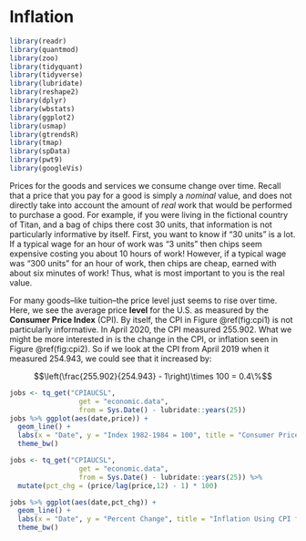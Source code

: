 # Inflation {#inflation}

```r
library(readr)
library(quantmod)
library(zoo)
library(tidyquant)
library(tidyverse)
library(lubridate)
library(reshape2)
library(dplyr)
library(wbstats)
library(ggplot2)
library(usmap)
library(gtrendsR)
library(tmap)
library(spData)
library(pwt9)
library(googleVis)


```

Prices for the goods and services we consume change over time. Recall that a price that you pay for a good is simply a *nominal* value, and does not directly take into account the amount of *real* work that would be performed to purchase a good. For example, if you were living in the fictional country of Titan, and a bag of chips there cost 30 units, that information is not particularly informative by itself. First, you want to know if "30 units" is a lot. If a typical wage for an hour of work was "3 units" then chips seem expensive costing you about 10 hours of work! However, if a typical wage was "300 units" for an hour of work, then chips are cheap, earned with about six minutes of work! Thus, what is most important to you is the real value.

For many goods--like tuition--the price level just seems to rise over time. Here, we see the average price **level** for the U.S. as measured by the **Consumer Price Index** (CPI). By itself, the CPI in Figure \@ref(fig:cpi1) is not particularly informative. In April 2020, the CPI measured 255.902. What we might be more interested in is the change in the CPI, or inflation seen in Figure \@ref(fig:cpi2). So if we look at the CPI from April 2019 when it measured 254.943, we could see that it increased by:

$$\left(\frac{255.902}{254.943} - 1\right)\times 100 = 0.4\%$$

```r
jobs <- tq_get("CPIAUCSL", 
                 get = "economic.data",
                 from = Sys.Date() - lubridate::years(25))
jobs %>% ggplot(aes(date,price)) + 
  geom_line() + 
  labs(x = "Date", y = "Index 1982-1984 = 100", title = "Consumer Price Index for All Urban Consumers: All Items in U.S. City Average", color = "Series") + 
  theme_bw()
```

```r
jobs <- tq_get("CPIAUCSL", 
                 get = "economic.data",
                 from = Sys.Date() - lubridate::years(25)) %>% 
  mutate(pct_chg = (price/lag(price,12) - 1) * 100)

jobs %>% ggplot(aes(date,pct_chg)) + 
  geom_line() + 
  labs(x = "Date", y = "Percent Change", title = "Inflation Using CPI for All Urban Consumers: Year-Over-Year Percent Change", color = "Series") + 
  theme_bw()
```